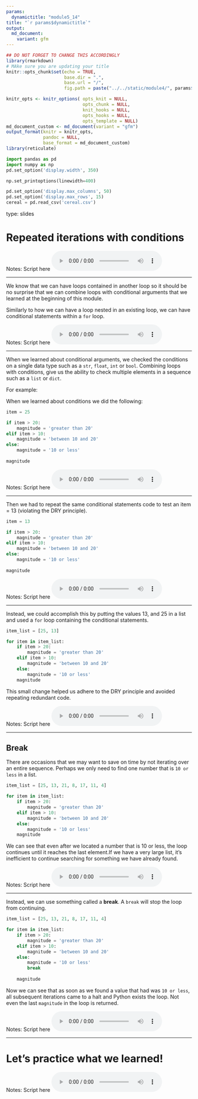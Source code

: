 ```yaml
---
params:
  dynamictitle: "module5_14"
title: "`r params$dynamictitle`"
output: 
  md_document:
    variant: gfm
---
```



```r
## DO NOT FORGET TO CHANGE THIS ACCORDINGLY 
library(rmarkdown)
# MAke sure you are updating your title 
knitr::opts_chunk$set(echo = TRUE,
                      base.dir = ".", 
                      base.url = "/",
                      fig.path = paste("../../static/module4/", params$dynamictitle,"/", sep = ""))

knitr_opts <- knitr_options( opts_knit = NULL,
                             opts_chunk = NULL,
                             knit_hooks = NULL,
                             opts_hooks = NULL,
                             opts_template = NULL)
md_document_custom <- md_document(variant = "gfm")
output_format(knitr = knitr_opts,
              pandoc = NULL,
              base_format = md_document_custom)
library(reticulate)

```


```python
import pandas as pd
import numpy as np
pd.set_option('display.width', 350)

np.set_printoptions(linewidth=400)

pd.set_option('display.max_columns', 50)
pd.set_option('display.max_rows', 15)
cereal = pd.read_csv('cereal.csv')
```



type: slides


# Repeated iterations with conditions

Notes: Script here
<html>
<audio controls >
  <source src="/placeholder_audio.mp3" />
</audio></html>

---

We know that we can have loops contained in another loop so it should be no surprise that we can combine loops with conditional arguments that we learned at the beginning of this module. 
        
Similarly to how we can have a loop nested in an existing loop, we can have conditional statements within a `for` loop. 




Notes: Script here
<html>
<audio controls >
  <source src="/placeholder_audio.mp3" />
</audio></html>

---

When we learned about conditional arguments, we checked the conditions on a single data type such as a `str`, `float`, `int` or `bool`.  Combining loops with conditions, give us the ability to check multiple elements in a sequence such as a `list` or `dict`.  

For example: 

When we learned about conditions we did the following: 

```python
item = 25 

if item > 20:
    magnitude = 'greater than 20'
elif item > 10:
    magnitude = 'between 10 and 20'
else:
    magnitude = '10 or less'
 
magnitude
```

Notes: Script here
<html>
<audio controls >
  <source src="/placeholder_audio.mp3" />
</audio></html>

---

Then we had to repeat the same conditional statements code to test an item = 13 (violating the DRY principle).

```python
item = 13 

if item > 20:
    magnitude = 'greater than 20'
elif item > 10:
    magnitude = 'between 10 and 20'
else:
    magnitude = '10 or less'
 
magnitude
```

Notes: Script here
<html>
<audio controls >
  <source src="/placeholder_audio.mp3" />
</audio></html>

---

Instead, we could accomplish this by putting the values 13, and 25 in a list and used a `for` loop containing the conditional statements. 

```python
item_list = [25, 13]

for item in item_list:
    if item > 20:
        magnitude = 'greater than 20'
    elif item > 10:
        magnitude = 'between 10 and 20'
    else:
        magnitude = '10 or less'
    magnitude
```

This small change helped us adhere to the DRY principle and avoided repeating redundant code.

Notes: Script here
<html>
<audio controls >
  <source src="/placeholder_audio.mp3" />
</audio></html>

---

## Break

There are occasions that we may want to save on time by not iterating over an entire sequence.  Perhaps we only need to find one number that is `10 or less` in a list. 


```python
item_list = [25, 13, 21, 8, 17, 11, 4]

for item in item_list:
    if item > 20:
        magnitude = 'greater than 20'
    elif item > 10:
        magnitude = 'between 10 and 20'
    else:
        magnitude = '10 or less'
    magnitude
```
We can see that even after we located a number that is 10 or less, the loop continues until it reaches the last element.If we have a very large list, it's inefficient to continue searching for something we have already found. 

Notes: Script here
<html>
<audio controls >
  <source src="/placeholder_audio.mp3" />
</audio></html>

---

Instead, we can use something called a **break**.  A `break` will stop the loop from continuing. 

```python
item_list = [25, 13, 21, 8, 17, 11, 4]

for item in item_list:
    if item > 20:
        magnitude = 'greater than 20'
    elif item > 10:
        magnitude = 'between 10 and 20'
    else:
        magnitude = '10 or less'
        break
        
    magnitude
```

Now we can see that as soon as we found a value that had was  `10 or less`, all subsequent iterations came to a halt and Python exists the loop. Not even the last `magnitude` in the loop is returned. 

Notes: Script here
<html>
<audio controls >
  <source src="/placeholder_audio.mp3" />
</audio></html>

---

# Let’s practice what we learned!

Notes: Script here
<html>
<audio controls >
  <source src="/placeholder_audio.mp3" />
